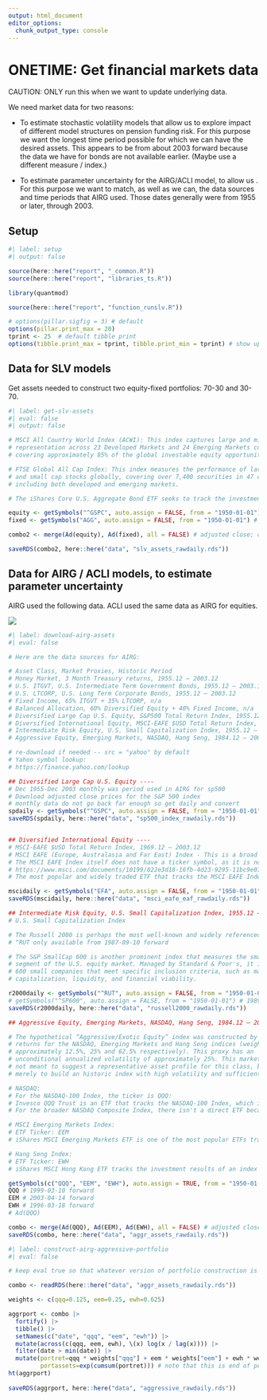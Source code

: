```yaml
---
output: html_document
editor_options: 
  chunk_output_type: console
---
```


# ONETIME: Get financial markets data

CAUTION: ONLY run this when we want to update underlying data.

We need market data for two reasons:

-   To estimate stochastic volatility models that allow us to explore impact of different model structures on pension funding risk. For this purpose we want the longest time period possible for which we can have the desired assets. This appears to be from about 2003 forward because the data we have for bonds are not available earlier. (Maybe use a different measure / index.)

-   To estimate parameter uncertainty for the AIRG/ACLI model, to allow us . For this purpose we want to match, as well as we can, the data sources and time periods that AIRG used. Those dates generally were from 1955 or later, through 2003.


## Setup

```r
#| label: setup
#| output: false

source(here::here("report", "_common.R"))
source(here::here("report", "libraries_ts.R"))

library(quantmod)

source(here::here("report", "function_runslv.R")) 

# options(pillar.sigfig = 3) # default
options(pillar.print_max = 20)
tprint <- 25  # default tibble print
options(tibble.print_max = tprint, tibble.print_min = tprint) # show up to tprint rows

```


## Data for SLV models

Get assets needed to construct two equity-fixed portfolios: 70-30 and 30-70.

```r
#| label: get-slv-assets
#| eval: false
#| output: false

# MSCI All Country World Index (ACWI): This index captures large and mid-cap
# representation across 23 Developed Markets and 24 Emerging Markets countries,
# covering approximately 85% of the global investable equity opportunity set.

# FTSE Global All Cap Index: This index measures the performance of large, mid,
# and small cap stocks globally, covering over 7,400 securities in 47 countries,
# including both developed and emerging markets.

# The iShares Core U.S. Aggregate Bond ETF seeks to track the investment results of an index composed of the total U.S. investment-grade bond market.

equity <- getSymbols("^GSPC", auto.assign = FALSE, from = "1950-01-01") # 1950-01-03 forward
fixed <- getSymbols("AGG", auto.assign = FALSE, from = "1950-01-01") # 2003-09-29

combo2 <- merge(Ad(equity), Ad(fixed), all = FALSE) # adjusted close; drop missing

saveRDS(combo2, here::here("data", "slv_assets_rawdaily.rds"))


```



## Data for AIRG / ACLI models, to estimate parameter uncertainty

AIRG used the following data. ACLI used the same data as AIRG for equities.

![](images/clipboard-736643218.png)

```r
#| label: download-airg-assets
#| eval: false

# Here are the data sources for AIRG:

# Asset Class, Market Proxies, Historic Period
# Money Market, 3 Month Treasury returns, 1955.12 – 2003.12
# U.S. ITGVT, U.S. Intermediate Term Government Bonds, 1955.12 – 2003.12
# U.S. LTCORP, U.S. Long Term Corporate Bonds, 1955.12 – 2003.12
# Fixed Income, 65% ITGVT + 35% LTCORP, n/a
# Balanced Allocation, 60% Diversified Equity + 40% Fixed Income, n/a
# Diversified Large Cap U.S. Equity, S&P500 Total Return Index, 1955.12 – 2003.12
# Diversified International Equity, MSCI-EAFE $USD Total Return Index, 1969.12 – 2003.12
# Intermediate Risk Equity, U.S. Small Capitalization Index, 1955.12 – 2003.12
# Aggressive Equity, Emerging Markets, NASDAQ, Hang Seng, 1984.12 – 2003.12

# re-download if needed -- src = "yahoo" by default
# Yahoo symbol lookup:
# https://finance.yahoo.com/lookup

## Diversified Large Cap U.S. Equity ----
# Dec 1955-Dec 2003 monthly was period used in AIRG for sp500
# Download adjusted close prices for the S&P 500 index
# monthly data do not go back far enough so get daily and convert
spdaily <- getSymbols("^GSPC", auto.assign = FALSE, from = "1950-01-01")
saveRDS(spdaily, here::here("data", "sp500_index_rawdaily.rds"))


## Diversified International Equity ----
# MSCI-EAFE $USD Total Return Index, 1969.12 – 2003.12
# MSCI EAFE (Europe, Australasia and Far East) Index - This is a broad index that represents the performance of large and mid-cap stocks across 21 developed markets, excluding the U.S. and Canada. It covers approximately 85% of the free float-adjusted market capitalization in each country.
# The MSCI EAFE Index itself does not have a ticker symbol, as it is not an investable security but rather a benchmark index. However, there are several exchange-traded funds (ETFs) and mutual funds that track the performance of the MSCI EAFE Index.
# https://www.msci.com/documents/10199/822e3d18-16fb-4d23-9295-11bc9e07b8ba
# The most popular and widely traded ETF that tracks the MSCI EAFE Index is the iShares MSCI EAFE ETF, which has the ticker symbol "EFA". It's only available since 2001.

mscidaily <- getSymbols("EFA", auto.assign = FALSE, from = "1950-01-01") # 2001+
saveRDS(mscidaily, here::here("data", "msci_eafe_eaf_rawdaily.rds"))

## Intermediate Risk Equity, U.S. Small Capitalization Index, 1955.12 – 2003.12 ----
# U.S. Small Capitalization Index

# The Russell 2000 is perhaps the most well-known and widely referenced small-cap index in the U.S. It measures the performance of the smallest 2,000 companies included in the Russell 3000 Index, which represents approximately 10% of the total market capitalization of the Russell 3000.
# ^RUT only available from 1987-09-10 forward

# The S&P SmallCap 600 is another prominent index that measures the small-cap
# segment of the U.S. equity market. Managed by Standard & Poor's, it includes
# 600 small companies that meet specific inclusion criteria, such as market
# capitalization, liquidity, and financial viability.

r2000daily <- getSymbols("^RUT", auto.assign = FALSE, from = "1950-01-01") # 1987-09-10 forward
# getSymbols("^SP600", auto.assign = FALSE, from = "1950-01-01") # 1989-01-03
saveRDS(r2000daily, here::here("data", "russell2000_rawdaily.rds"))

## Aggressive Equity, Emerging Markets, NASDAQ, Hang Seng, 1984.12 – 2003.12 ----

# The hypothetical “Aggressive/Exotic Equity” index was constructed by blending
# returns for the NASDAQ, Emerging Markets and Hang Seng indices (weights are
# approximately 12.5%, 25% and 62.5% respectively). This proxy has an
# unconditional annualized volatility of approximately 25%. This market mix is
# not meant to suggest a representative asset profile for this class, but used
# merely to build an historic index with high volatility and sufficient history.

# NASDAQ:
# For the NASDAQ-100 Index, the ticker is QQQ:
# Invesco QQQ Trust is an ETF that tracks the NASDAQ-100 Index, which includes 100 of the largest non-financial companies listed on the NASDAQ stock exchange.
# For the broader NASDAQ Composite Index, there isn't a direct ETF because it includes over 3,000 stocks. However, the NASDAQ-100 (QQQ) is often used as a proxy due to its heavy technology and growth-oriented composition.

# MSCI Emerging Markets Index:
# ETF Ticker: EEM
# iShares MSCI Emerging Markets ETF is one of the most popular ETFs tracking the performance of the MSCI Emerging Markets Index. It includes large and mid-sized companies across emerging markets.

# Hang Seng Index:
# ETF Ticker: EWH
# iShares MSCI Hong Kong ETF tracks the investment results of an index composed of Hong Kong equities and is often used by investors to gain exposure to the Hong Kong market, broadly reflective of the Hang Seng Index dynamics.

getSymbols(c("QQQ", "EEM", "EWH"), auto.assign = TRUE, from = "1950-01-01") 
QQQ # 1999-03-10 forward
EEM # 2003-04-14 forward
EWH # 1996-03-18 forward
# Ad(QQQ)

combo <- merge(Ad(QQQ), Ad(EEM), Ad(EWH), all = FALSE) # adjusted close; drop missing
saveRDS(combo, here::here("data", "aggr_assets_rawdaily.rds"))

```


```r
#| label: construct-airg-aggressive-portfolio
#| eval: false

# keep eval true so that whatever version of portfolio construction is being used is done

combo <- readRDS(here::here("data", "aggr_assets_rawdaily.rds"))

weights <- c(qqq=0.125, eem=0.25, ewh=0.625) 

aggrport <- combo |> 
  fortify() |> 
  tibble() |> 
  setNames(c("date", "qqq", "eem", "ewh")) |> 
  mutate(across(c(qqq, eem, ewh), \(x) log(x / lag(x)))) |> 
  filter(date > min(date)) |> 
  mutate(portret=qqq * weights["qqq"] + eem * weights["eem"] + ewh * weights["ewh"],
         portassets=exp(cumsum(portret))) # note that this is end of period assets
ht(aggrport)
  
saveRDS(aggrport, here::here("data", "aggressive_rawdaily.rds"))


```

